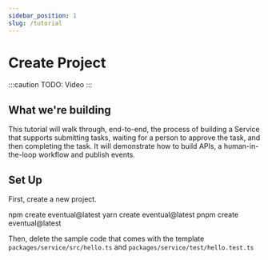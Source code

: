 ```yaml
---
sidebar_position: 1
slug: /tutorial
---
```


# Create Project

:::caution
TODO: Video
:::

## What we're building

This tutorial will walk through, end-to-end, the process of building a Service that supports submitting tasks, waiting for a person to approve the task, and then completing the task. It will demonstrate how to build APIs, a human-in-the-loop workflow and publish events.

## Set Up

First, create a new project.


<Tabs groupId="npm">
  <TabItem value="npm" label="npm" default>
    <CodeBlock>npm create eventual@latest</CodeBlock>
  </TabItem>
  <TabItem value="yarn" label="yarn">
    <CodeBlock>yarn create eventual@latest</CodeBlock>
  </TabItem>
  <TabItem value="pnpm" label="pnpm">
    <CodeBlock>pnpm create eventual@latest</CodeBlock>
  </TabItem>
</Tabs>

Then, delete the sample code that comes with the template `packages/service/src/hello.ts` and `packages/service/test/hello.test.ts`
